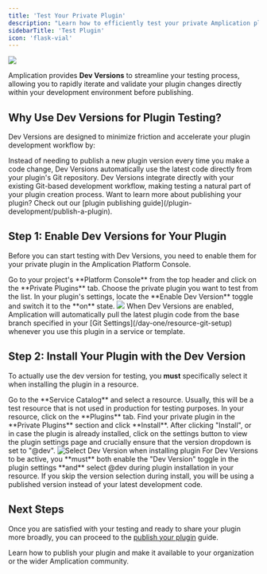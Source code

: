 ```yaml
---
title: 'Test Your Private Plugin'
description: "Learn how to efficiently test your private Amplication plugins during development using Dev Versions, ensuring a smooth integration"
sidebarTitle: 'Test Plugin'
icon: 'flask-vial'
---
```


<Frame>
<img src="/images/plugin-development/enable-plugin-dev-versions.png" />
</Frame>

Amplication provides **Dev Versions** to streamline your testing process, allowing you to rapidly iterate and validate your plugin changes directly within your development environment before publishing.

## Why Use Dev Versions for Plugin Testing?

Dev Versions are designed to minimize friction and accelerate your plugin development workflow by:

<CardGroup cols={2}>
<Card title="Eliminate Publish Cycles" icon="rotate">
Instead of needing to publish a new plugin version every time you make a code change, Dev Versions automatically use the latest code directly from your plugin's Git repository.
</Card>
<Card title="Seamless Integration" icon="code-merge">
Dev Versions integrate directly with your existing Git-based development workflow, making testing a natural part of your plugin creation process.
</Card>
</CardGroup>

<Note>
Want to learn more about publishing your plugin? Check out our [plugin publishing guide](/plugin-development/publish-a-plugin).
</Note>

## Step 1: Enable Dev Versions for Your Plugin

Before you can start testing with Dev Versions, you need to enable them for your private plugin in the Amplication Platform Console.

<Steps>
<Step title="Navigate to Private Plugins">
Go to your project's **Platform Console** from the top header and click on the **Private Plugins** tab.
</Step>
<Step title="Select Your Plugin">
Choose the private plugin you want to test from the list.
</Step>
<Step title="Enable Dev Version Toggle">
In your plugin's settings, locate the **Enable Dev Version** toggle and switch it to the **on** state.

<Frame caption="Enable Dev Versions Toggle">
<img src="/images/plugin-development/dev-versions-box.png" />
</Frame>

</Step>
</Steps>

<Note>
When Dev Versions are enabled, Amplication will automatically pull the latest plugin code from the base branch specified in your [Git Settings](/day-one/resource-git-setup) whenever you use this plugin in a service or template.
</Note>

## Step 2: Install Your Plugin with the Dev Version

To actually use the dev version for testing, you **must** specifically select it when installing the plugin in a resource.

<Steps>
<Step title="Navigate to Services or Templates">
Go to the **Service Catalog** and select a resource. Usually, this will be a test resource that is not used in production for testing purposes.
</Step>
<Step title="Go to the Plugins Tab">
In your resource, click on the **Plugins** tab.
</Step>
<Step title="Install Your Private Plugin">
Find your private plugin in the **Private Plugins** section and click **Install**.
</Step>
<Step title="Select the 'Dev Version' in Plugin Settings">
After clicking "Install", or in case the plugin is already installed, click on the settings button to view the plugin settings page and crucially ensure that the version dropdown is set to "@dev".

<Frame caption="Select @dev when installing your plugin to use the latest code">
<img src="/images/plugin-development/select-dev-version.png" alt="Select Dev Version when installing plugin"/>
</Frame>

</Step>
</Steps>

<Warning>
For Dev Versions to be active, you **must** both enable the "Dev Version" toggle in the plugin settings **and** select @dev during plugin installation in your resource. If you skip the version selection during install, you will be using a published version instead of your latest development code.
</Warning>

## Next Steps

Once you are satisfied with your testing and ready to share your plugin more broadly, you can proceed to the [publish your plugin](/plugin-development/publish-a-plugin) guide.

<CardGroup cols={1}>
<Card title="Publish Your Plugin" icon="upload" href="/plugin-development/publish-a-plugin">
Learn how to publish your plugin and make it available to your organization or the wider Amplication community.
</Card>
</CardGroup>